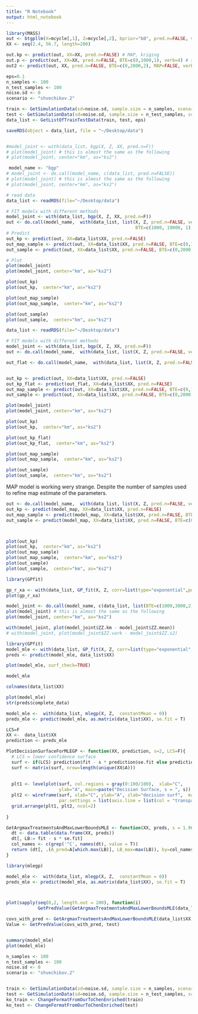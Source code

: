 ```yaml
---
title: "R Notebook"
output: html_notebook
---
```


```r
library(MASS) 
out <- btgpllm(X=mcycle[,1], Z=mcycle[,2], bprior="b0", pred.n=FALSE, verb=0)
XX <- seq(2.4, 56.7, length=200) 

out.kp <- predict(out, XX=XX, pred.n=FALSE) # MAP, kriging
out.p <- predict(out, XX=XX, pred.n=FALSE, BTE=c(0,1000,1), verb=4) # sample from MAP
out2 <- predict(out, XX, pred.n=FALSE, BTE=c(0,2000,2), MAP=FALSE, verb=4) # sample from distrib
```


```r
eps=0.1
n_samples <- 100
n_test_samples <- 100
noise.sd <- 0
scenario <- "shvechikov.2"

train <- GetSimulationData(sd=noise.sd, sample.size = n_samples, scenario = scenario )
test <- GetSimulationData(sd=noise.sd, sample.size = n_test_samples, scenario = scenario)
data_list <- GetListOfTrainTestData(train, test, eps)

saveRDS(object = data_list, file = "~/Desktop/data")


#model_joint <- with(data_list, bgp(X, Z, XX, pred.n=F))
# plot(model_joint) # this is almost the same as the following
# plot(model_joint, center="km", as="ks2")

 model_name <- "bgp"
# model_joint <- do.call(model_name, c(data_list, pred.n=FALSE))
# plot(model_joint) # this is almost the same as the following
# plot(model_joint, center="km", as="ks2")
```


```r
# read data
data_list <- readRDS(file="~/Desktop/data") 

# FIT models with different methods
model_joint <- with(data_list, bgp(X, Z, XX, pred.n=F))
out <- do.call(model_name,  with(data_list, list(X, Z, pred.n=FALSE, verb=4, 
                                                 BTE=c(1000, 19000, 1))))
# Predict 
out_kp <- predict(out, XX=data_list$XX, pred.n=FALSE)
out_map_sample <- predict(out, XX=data_list$XX, pred.n=FALSE, BTE=c(0,1000,1))
out_sample <- predict(out, XX=data_list$XX, pred.n=FALSE, BTE=c(0,2000,2), MAP=F)

# Plot
plot(model_joint)
plot(model_joint, center="km", as="ks2")

plot(out_kp)
plot(out_kp,  center="km", as="ks2")

plot(out_map_sample)
plot(out_map_sample,  center="km", as="ks2")

plot(out_sample)
plot(out_sample,  center="km", as="ks2")
```


```r

data_list <- readRDS(file="~/Desktop/data") 

# FIT models with different methods
model_joint <- with(data_list, bgp(X, Z, XX, pred.n=F))
out <- do.call(model_name,  with(data_list, list(X, Z, pred.n=FALSE, verb=4, BTE=c(1000, 19000, 1))))

out_flat <- do.call(model_name,  with(data_list, list(X, Z, pred.n=FALSE, verb=4, s2.p=c(0.001, 0.001), s2.lam=c(0.001, 0.001), d.p	= c(.001,.001,.001,.001), nug.p = c(.001,.001,.001,.001))))


out_kp <- predict(out, XX=data_list$XX, pred.n=FALSE)
out_kp_flat <- predict(out_flat, XX=data_list$XX, pred.n=FALSE)
out_map_sample <- predict(out, XX=data_list$XX, pred.n=FALSE, BTE=c(0,1000,1))
out_sample <- predict(out, XX=data_list$XX, pred.n=FALSE, BTE=c(0,2000,2), MAP=F)

plot(model_joint)
plot(model_joint, center="km", as="ks2")

plot(out_kp)
plot(out_kp,  center="km", as="ks2")

plot(out_kp_flat)
plot(out_kp_flat,  center="km", as="ks2")

plot(out_map_sample)
plot(out_map_sample,  center="km", as="ks2")

plot(out_sample)
plot(out_sample,  center="km", as="ks2")
```






MAP model is working wery strange. Despite the number of samples used to refine map estimate of the parameters. 
```r
out <- do.call(model_name,  with(data_list, list(X, Z, pred.n=FALSE, verb=4, s2.p=c(0.001, 0.001), s2.lam=c(0.001, 0.001), d.p	= c(.001,.001,.001,.001), nug.p = c(.001,.001,.001,.001))))
out_kp <- predict(model_map, XX=data_list$XX, pred.n=FALSE)
out_map_sample <- predict(model_map, XX=data_list$XX, pred.n=FALSE, BTE=c(0,1000,1))
out_sample <- predict(model_map, XX=data_list$XX, pred.n=FALSE, BTE=c(0,2000,2), MAP=F)



plot(out_kp)
plot(out_kp,  center="km", as="ks2")
plot(out_map_sample)
plot(out_map_sample,  center="km", as="ks2")
plot(out_sample)
plot(out_sample,  center="km", as="ks2")
```


```r
library(GPfit)

gp_r_xa <- with(data_list, GP_fit(X, Z, corr=list(type="exponential",power=2)))
plot(gp_r_xa)
```



```r
model_joint <- do.call(model_name, c(data_list, list(BTE=c(1000,3000,2)), pred.n=FALSE))
plot(model_joint) # this is almost the same as the following
plot(model_joint, center="km", as="ks2")

with(model_joint, plot(model_joint$ZZ.km - model_joint$ZZ.mean))
# with(model_joint, plot(model_joint$ZZ.vark - model_joint$ZZ.s2)
```


```r
library(GPfit)
model_mle <- with(data_list, GP_fit(X, Z, corr=list(type="exponential",power=2)))
preds <- predict(model_mle, data_list$XX)

plot(model_mle, surf_check=TRUE)

model_mle

colnames(data_list$XX)
```


```r
plot(model_mle)
str(preds$complete_data)
```


```r
model_mle <-  with(data_list, mlegp(X, Z,  constantMean = 0))
preds_mle <- predict(model_mle, as.matrix(data_list$XX), se.fit = T)

LCS=F
XX <-  data_list$XX
prediction <- preds_mle

PlotDecisionSurfaceForMLEGP <- function(XX, prediction, s=2, LCS=F){
  # LCS = lower confidence surface
  surf <- if(LCS) prediction$fit - s * prediction$se.fit else prediction$fit
  surf <- matrix(surf, nrow=length(unique(XX$A)))
  
  
  plt1 <- levelplot(surf, col.regions = gray(0:100/100),  xlab="C",  
                    ylab="A", main=paste("Decision Surface, s = ", s))
  plt2 <- wireframe(surf, xlab="C", ylab="A", zlab="decision surf",  main="mle", 
                    par.settings = list(axis.line = list(col = "transparent")))
  grid.arrange(plt1, plt2, ncol=2)
  
}
```



```r
GetArgmaxTreatmentsAndMaxLowerBoundsMLE <- function(XX, preds, s = 1.96) {
  dt <- data.table(data.frame(XX, preds))
  dt[, LB:= fit - s * se.fit]
  col_names <- c(grep('^C', names(dt), value = T))
  return (dt[, .(A_pred=A[which.max(LB)], LB_max=max(LB)), by=col_names])
}
```




```r
library(mlegp)

model_mle <-  with(data_list, mlegp(X, Z,  constantMean = 0))
preds_mle <- predict(model_mle, as.matrix(data_list$XX), se.fit = T)



plot(sapply(seq(0,2, length.out = 200), function(i) 
            GetPredValue(GetArgmaxTreatmentsAndMaxLowerBoundsMLE(data_list$XX, preds_mle, s=i), test = test)))

covs_with_pred <- GetArgmaxTreatmentsAndMaxLowerBoundsMLE(data_list$XX, preds_mle, s=i)
Value <- GetPredValue(covs_with_pred, test)


summary(model_mle)
plot(model_mle)
```




```r
n_samples <- 100
n_test_samples <- 100
noise.sd <- 0
scenario <- "shvechikov.2"


train <- GetSimulationData(sd=noise.sd, sample.size = n_samples, scenario = scenario )
test <- GetSimulationData(sd=noise.sd, sample.size = n_test_samples, scenario = scenario)
ko_train <- ChangeFormatFromOurToChenEnriched(train)
ko_test <- ChangeFormatFromOurToChenEnriched(test)

  



```





